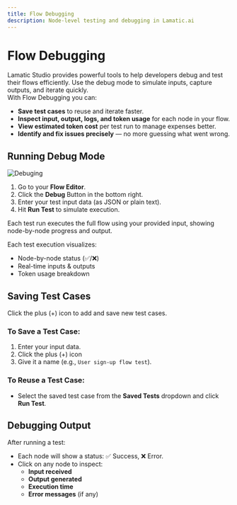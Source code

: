 ```yaml
---
title: Flow Debugging
description: Node-level testing and debugging in Lamatic.ai
---
```


# Flow Debugging
Lamatic Studio provides powerful tools to help developers debug and test their flows efficiently. Use the debug mode to simulate inputs, capture outputs, and iterate quickly.
<br/>
With Flow Debugging you can:
- **Save test cases** to reuse and iterate faster.
- **Inspect input, output, logs, and token usage** for each node in your flow.
- **View estimated token cost** per test run to manage expenses better.
- **Identify and fix issues precisely** — no more guessing what went wrong.

## Running Debug Mode
![Debuging](./img/debug.gif)

1. Go to your **Flow Editor**.
2. Click the **Debug** Button in the bottom right.
3. Enter your test input data (as JSON or plain text).
4. Hit **Run Test** to simulate execution.

<Callout emoji="💡">
Each test run executes the full flow using your provided input, showing node-by-node progress and output.
</Callout>

Each test execution visualizes:

- Node-by-node status (✅/❌)
- Real-time inputs & outputs
- Token usage breakdown

## Saving Test Cases

Click the plus (+) icon to add and save new test cases.

### To Save a Test Case:

1. Enter your input data.
2. Click the plus (+) icon
3. Give it a name (e.g., `User sign-up flow test`).

### To Reuse a Test Case:

- Select the saved test case from the **Saved Tests** dropdown and click **Run Test**.

## Debugging Output

After running a test:

- Each node will show a status: ✅ Success, ❌ Error.
- Click on any node to inspect:
  - **Input received**
  - **Output generated**
  - **Execution time**
  - **Error messages** (if any)
